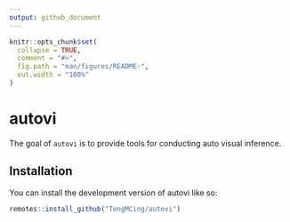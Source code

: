```yaml
---
output: github_document
---
```


<!-- README.md is generated from README.Rmd. Please edit that file -->

```r
knitr::opts_chunk$set(
  collapse = TRUE,
  comment = "#>",
  fig.path = "man/figures/README-",
  out.width = "100%"
)
```

# autovi

<!-- badges: start -->
<!-- badges: end -->

The goal of `autovi` is to provide tools for conducting auto visual inference.

## Installation

You can install the development version of autovi like so:

``` r
remotes::install_github("TengMCing/autovi")
```
